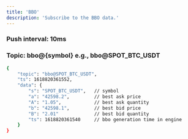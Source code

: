 ```yaml
---
title: 'BBO'
description: 'Subscribe to the BBO data.'
---
```




### Push interval: 10ms

### Topic: bbo@{symbol} e.g., bbo@SPOT_BTC_USDT
<RequestExample>

```bash
{
    "topic": "bbo@SPOT_BTC_USDT",
    "ts": 1618820361552,
    "data": {
        "s": "SPOT_BTC_USDT",   // symbol
        "a": "42598.2",         // best ask price
        "A": "1.05",            // best ask quantity
        "b": "42598.1",         // best bid price
        "B": "2.01"             // best bid quantity
        "ts": 1618820361540     // bbo generation time in engine
    }
}
```

</RequestExample>


